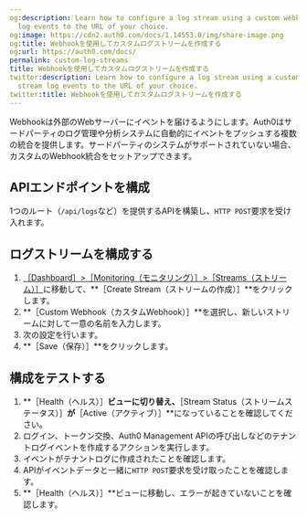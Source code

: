 ```yaml
---
og:description: Learn how to configure a log stream using a custom webhook to stream
  log events to the URL of your choice.
og:image: https://cdn2.auth0.com/docs/1.14553.0/img/share-image.png
og:title: Webhookを使用してカスタムログストリームを作成する
og:url: https://auth0.com/docs/
permalink: custom-log-streams
title: Webhookを使用してカスタムログストリームを作成する
twitter:description: Learn how to configure a log stream using a custom webhook to
  stream log events to the URL of your choice.
twitter:title: Webhookを使用してカスタムログストリームを作成する
---
```


Webhookは外部のWebサーバーにイベントを届けるようにします。Auth0はサードパーティのログ管理や分析システムに自動的にイベントをプッシュする複数の統合を提供します。サードパーティのシステムがサポートされていない場合、カスタムのWebhook統合をセットアップできます。



## APIエンドポイントを構成

1つのルート（`/api/logs`など）を提供するAPIを構築し、`HTTP POST`要求を受け入れます。



## ログストリームを構成する

1. [［Dashboard］>［Monitoring（モニタリング）］>［Streams（ストリーム）］](%24%7Bmanage_url%7D/#/log-streams)に移動して、**［Create Stream（ストリームの作成）］**をクリックします。
2. **［Custom Webhook（カスタムWebhook）］**を選択し、新しいストリームに対して一意の名前を入力します。
3. 次の設定を行います。
4. **［Save（保存）］**をクリックします。

## 構成をテストする

1. **［Health（ヘルス）］**ビューに切り替え、**［Stream Status（ストリームステータス）］**が**［Active（アクティブ）］**になっていることを確認してください。
2. ログイン、トークン交換、Auth0 Management APIの呼び出しなどのテナントログイベントを作成するアクションを実行します。
3. イベントがテナントログに作成されたことを確認します。
4. APIがイベントデータと一緒に`HTTP POST`要求を受け取ったことを確認します。
5. **［Health（ヘルス）］**ビューに移動し、エラーが起きていないことを確認します。